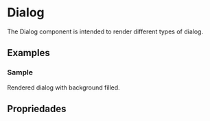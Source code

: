 
<Meta of={DialogStories} />

# Dialog

The Dialog component is intended to render different types of dialog.

<Primary />

## Examples

### Sample

Rendered dialog with background filled.

<Canvas>
  <Story of={DialogStories.Sample} />
</Canvas>

## Propriedades

<Controls />